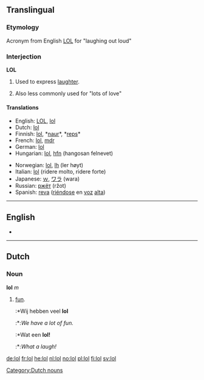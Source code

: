 {{see|LOL}}

==Translingual==
===Etymology===
Acronym from English [[LOL]] for "laughing out loud"

===Interjection===
'''LOL'''

# {{txt}} Used to express [[laughter]].
# Also less commonly used for "lots of love"

====Translations====
{{top}}
*English: [[LOL]], [[lol]]
*Dutch: [[#Dutch|lol]]
*Finnish: [[lol]], *[[naur]]*, *[[reps]]*
*French: [[lol]], [[mdr]]
*German: [[lol]]
*Hungarian: [[lol]], [[hfn]] (hangosan felnevet)
{{mid}}
*Norwegian: [[lol]], [[lh]] (ler høyt)
*Italian: [[lol]] (ridere molto, ridere forte)
*Japanese: [[ｗ]], [[ワラ]] (wara)
*Russian: [[ржёт]] (ržot)
*Spanish: [[reva]] ([[riéndose]] en [[voz]] [[alto#Spanish|alta]])
{{bottom}}

----

==English==
* {{alternative spelling of|[[LOL]]}}

----

==Dutch==
===Noun===
'''lol''' ''m''

#[[fun]].
#:*Wij hebben veel '''lol'''
#:*:''We have a lot of fun.''
#:*Wat een '''lol!'''
#:*:''What a laugh!''

[[Category:Dutch nouns]]

[[de:lol]]
[[fr:lol]]
[[he:lol]]
[[nl:lol]]
[[no:lol]]
[[pl:lol]]
[[fi:lol]]
[[sv:lol]]